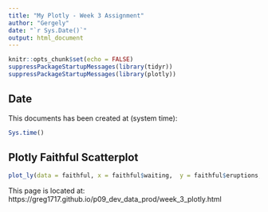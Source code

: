 ```yaml
---
title: "My Plotly - Week 3 Assignment"
author: "Gergely"
date: "`r Sys.Date()`"
output: html_document
---
```

```r
knitr::opts_chunk$set(echo = FALSE)
suppressPackageStartupMessages(library(tidyr))
suppressPackageStartupMessages(library(plotly))
```
## Date

This documents has been created at (system time):
```r
Sys.time()
```


## Plotly Faithful Scatterplot

```r
plot_ly(data = faithful, x = faithful$waiting,  y = faithful$eruptions, mode = "markers", type = "scatter")
```

This page is located at: https://greg1717.github.io/p09_dev_data_prod/week_3_plotly.html
